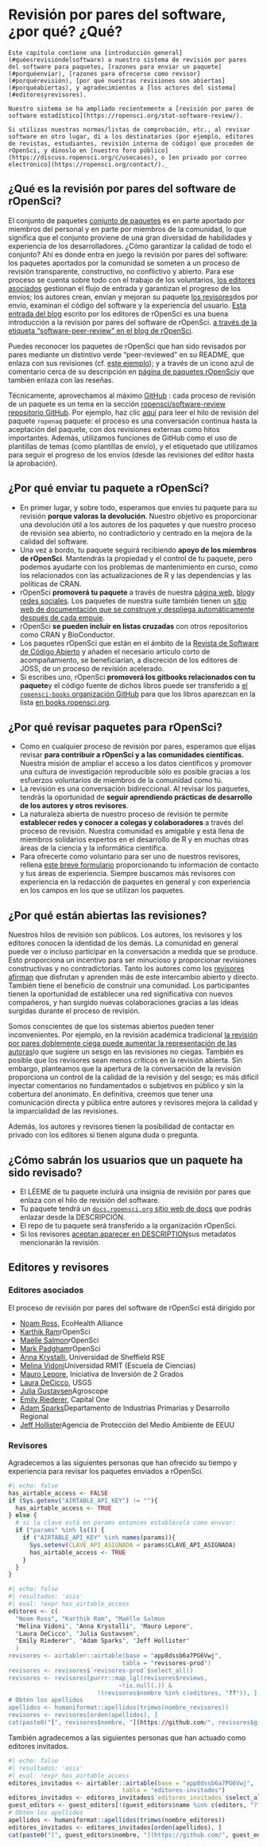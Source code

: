 # Revisión por pares del software, ¿por qué? ¿Qué? {#softwarereviewintro}

```block
Este capítulo contiene una [introducción general](#quéesrevisióndelsoftware) a nuestro sistema de revisión por pares del software para paquetes, [razones para enviar un paquete](#porquéenviar), [razones para ofrecerse como revisor](#porquérevisión), [por qué nuestras revisiones son abiertas](#porquéabiertas), y agradecimientos a [los actores del sistema](#editoresyrevisores).

Nuestro sistema se ha ampliado recientemente a [revisión por pares de software estadístico](https://ropensci.org/stat-software-review/).

Si utilizas nuestras normas/listas de comprobación, etc., al revisar software en otro lugar, di a los destinatarios (por ejemplo, editores de revistas, estudiantes, revisión interna de código) que proceden de rOpenSci, y dínoslo en [nuestro foro público](https://discuss.ropensci.org/c/usecases), o [en privado por correo electrónico](https://ropensci.org/contact/)._ 
```

## ¿Qué es la revisión por pares del software de rOpenSci? {#whatissoftwarereview}

El conjunto de paquetes [conjunto de paquetes](https://ropensci.org/packages/) es en parte aportado por miembros del personal y en parte por miembros de la comunidad, lo que significa que el conjunto proviene de una gran diversidad de habilidades y experiencia de los desarrolladores. ¿Cómo garantizar la calidad de todo el conjunto? Ahí es donde entra en juego la revisión por pares del software: los paquetes aportados por la comunidad se someten a un proceso de revisión transparente, constructivo, no conflictivo y abierto. Para ese proceso se cuenta sobre todo con el trabajo de los voluntarios, [los editores asociados](#associateditors) gestionan el flujo de entrada y garantizan el progreso de los envíos; los autores crean, envían y mejoran su paquete [los revisores](#reviewers)dos por envío, examinan el código del software y la experiencia del usuario. [Esta entrada del blog](https://www.numfocus.org/blog/how-ropensci-uses-code-review-to-promote-reproducible-science/) escrito por los editores de rOpenSci es una buena introducción a la revisión por pares del software de rOpenSci. [a través de la etiqueta "software-peer-review" en el blog de rOpenSci](https://ropensci.org/tags/software-peer-review/).

Puedes reconocer los paquetes de rOpenSci que han sido revisados por pares mediante un distintivo verde "peer-reviewed" en su README, que enlaza con sus revisiones (cf. [este ejemplo](https://github.com/ropensci/restez#locally-query-genbank-)); y a través de un icono azul de comentario cerca de su descripción en [página de paquetes rOpenSci](https://ropensci.org/packages/)y que también enlaza con las reseñas.

Técnicamente, aprovechamos al máximo [GitHub](https://github.com/) : cada proceso de revisión de un paquete es un tema en la sección [ropensci/software-review repositorio GitHub](https://github.com/ropensci/software-review/). Por ejemplo, haz clic [aquí](https://github.com/ropensci/software-review/issues/24) para leer el hilo de revisión del paquete `ropenaq` paquete: el proceso es una conversación continua hasta la aceptación del paquete, con dos revisiones externas como hitos importantes. Además, utilizamos funciones de GitHub como el uso de plantillas de temas (como plantillas de envío), y el etiquetado que utilizamos para seguir el progreso de los envíos (desde las revisiones del editor hasta la aprobación).

## ¿Por qué enviar tu paquete a rOpenSci? {#whysubmit}

- En primer lugar, y sobre todo, esperamos que envíes tu paquete para su revisión **porque valoras la devolución**.  Nuestro objetivo es proporcionar una devolución útil a los autores de los paquetes y que nuestro proceso de revisión sea abierto, no contradictorio y centrado en la mejora de la calidad del software.
- Una vez a bordo, tu paquete seguirá recibiendo **apoyo de los miembros de rOpenSci**.  Mantendrás la propiedad y el control de tu paquete, pero podemos ayudarte con los problemas de mantenimiento en curso, como los relacionados con las actualizaciones de R y las dependencias y las políticas de CRAN.
- rOpenSci **promoverá tu paquete** a través de nuestra [página web](https://ropensci.org/packages/), [blog](https://ropensci.org/blog/)y [redes sociales](https://twitter.com/ropensci). Los paquetes de nuestra suite también tienen un [sitio web de documentación que se construye y despliega automáticamente después de cada empuje](#docsropensci).
- rOpenSci **se pueden incluir en listas cruzadas** con otros repositorios como CRAN y BioConductor.
- Los paquetes rOpenSci que están en el ámbito de la [Revista de Software de Código Abierto](https://joss.theoj.org/) y añaden el necesario artículo corto de acompañamiento, se beneficiarían, a discreción de los editores de JOSS, de un proceso de revisión acelerado.
- Si escribes uno, rOpenSci **promoverá los gitbooks relacionados con tu paquete**y el código fuente de dichos libros puede ser transferido a [el `ropensci-books` organización GitHub](https://github.com/ropensci-books) para que los libros aparezcan en la lista [en books.ropensci.org](https://books.ropensci.org/).

## ¿Por qué revisar paquetes para rOpenSci? {#whyreview}

- Como en cualquier proceso de revisión por pares, esperamos que elijas revisar **para contribuir a rOpenSci y a las comunidades científicas.**  Nuestra misión de ampliar el acceso a los datos científicos y promover una cultura de investigación reproducible sólo es posible gracias a los esfuerzos voluntarios de miembros de la comunidad como tú.
- La revisión es una conversación bidireccional. Al revisar los paquetes, tendrás la oportunidad de **seguir aprendiendo prácticas de desarrollo de los autores y otros revisores**.
- La naturaleza abierta de nuestro proceso de revisión te permite **establecer redes y conocer a colegas y colaboradores** a través del proceso de revisión. Nuestra comunidad es amigable y está llena de miembros solidarios expertos en el desarrollo de R y en muchas otras áreas de la ciencia y la informática científica.
- Para ofrecerte como voluntario para ser uno de nuestros revisores, rellena [este breve formulario](https://airtable.com/shrnfDI2S9uuyxtDw) proporcionando tu información de contacto y tus áreas de experiencia. Siempre buscamos más revisores con experiencia en la redacción de paquetes en general y con experiencia en los campos en los que se utilizan los paquetes.

## ¿Por qué están abiertas las revisiones? {#whyopen}

Nuestros hilos de revisión son públicos. Los autores, los revisores y los editores conocen la identidad de los demás. La comunidad en general puede ver o incluso participar en la conversación a medida que se produce. Esto proporciona un incentivo para ser minucioso y proporcionar revisiones constructivas y no contradictorias. Tanto los autores como los [revisores afirman](https://ropensci.org/tags/reviewer/) que disfrutan y aprenden más de este intercambio abierto y directo. También tiene el beneficio de construir una comunidad. Los participantes tienen la oportunidad de establecer una red significativa con nuevos compañeros, y han surgido nuevas colaboraciones gracias a las ideas surgidas durante el proceso de revisión.

Somos conscientes de que los sistemas abiertos pueden tener inconvenientes. Por ejemplo, en la revisión académica tradicional [la revisión por pares doblemente ciega puede aumentar la representación de las autoras](https://www.sciencedirect.com/science/article/pii/S0169534707002704)lo que sugiere un sesgo en las revisiones no ciegas. También es posible que los revisores sean menos críticos en la revisión abierta. Sin embargo, planteamos que la apertura de la conversación de la revisión proporciona un control de la calidad de la revisión y del sesgo; es más difícil inyectar comentarios no fundamentados o subjetivos en público y sin la cobertura del anonimato. En definitiva, creemos que tener una comunicación directa y pública entre autores y revisores mejora la calidad y la imparcialidad de las revisiones.

Además, los autores y revisores tienen la posibilidad de contactar en privado con los editores si tienen alguna duda o pregunta.

## ¿Cómo sabrán los usuarios que un paquete ha sido revisado?

- El LÉEME de tu paquete incluirá una insignia de revisión por pares que enlaza con el hilo de revisión del software.
- Tu paquete tendrá un [`docs.ropensci.org` sitio web de docs](#rodocsci) que podrás enlazar desde la DESCRIPCIÓN.
- El repo de tu paquete será transferido a la organización rOpenSci.
- Si los revisores [aceptan aparecer en DESCRIPTION](#authorship)sus metadatos mencionarán la revisión.

## Editores y revisores

### Editores asociados {#associateditors}

El proceso de revisión por pares del software de rOpenSci está dirigido por

- [Noam Ross](https://github.com/noamross), EcoHealth Alliance
- [Karthik Ram](https://github.com/karthik)rOpenSci
- [Maëlle Salmon](https://github.com/maelle)rOpenSci
- [Mark Padgham](https://github.com/mpadge)rOpenSci
- [Anna Krystalli](https://github.com/annakrystalli), Universidad de Sheffield RSE
- [Melina Vidoni](https://github.com/melvidoni)Universidad RMIT (Escuela de Ciencias)
- [Mauro Lepore](https://github.com/maurolepore), Iniciativa de Inversión de 2 Grados
- [Laura DeCicco](https://github.com/ldecicco-USGS), USGS
- [Julia Gustavsen](https://github.com/jooolia)Agroscope
- [Emily Riederer](https://github.com/emilyriederer), Capital One
- [Adam Sparks](https://github.com/adamhsparks)Departamento de Industrias Primarias y Desarrollo Regional
- [Jeff Hollister](https://github.com/jhollist)Agencia de Protección del Medio Ambiente de EEUU

### Revisores

Agradecemos a las siguientes personas que han ofrecido su tiempo y experiencia para revisar los paquetes enviados a rOpenSci.

```r
#| echo: false
has_airtable_access <- FALSE
if (Sys.getenv("AIRTABLE_API_KEY") != ""){
  has_airtable_access <- TRUE
} else {
  # si la clave está en params entonces establécela como envvar:
  if ("params" %in% ls()) {
    if ("AIRTABLE_API_KEY" %in% names(params)){
      Sys.setenv(CLAVE_API_ASIGNADA = params$CLAVE_API_ASIGNADA)
      has_airtable_access <- TRUE
    }
  }
}
```

```r
#| echo: false
#| resultados: 'asis'
#| eval: !expr has_airtable_access
editores <- c(
  "Noam Ross", "Karthik Ram", "Maëlle Salmon
  "Melina Vidoni", "Anna Krystalli", "Mauro Lepore", 
  "Laura DeCicco", "Julia Gustavsen",
  "Emily Riederer", "Adam Sparks", "Jeff Hollister"
  )
revisores <- airtabler::airtable(base = "app8dssb6a7PG6Vwj", 
                                tabla = "revisores-prod")
revisores <- revisores$`revisores-prod`$select_all()
revisores <- revisores[purrr::map_lgl(revisores$reviews, 
                               ~!is.null(.)) & 
                         !(revisores$nombre %in% c(editores, "??")), ]
# Obtén los apellidos
apellidos <- humaniformat::apellidos(trimws(nombre_revisores))
revisores <- revisores[orden(apellidos), ]
cat(paste0("[", revisores$nombre, "](https://github.com/", revisores$github, ")", collapse = " \U00B7 ")
```

También agradecemos a las siguientes personas que han actuado como editores invitados.

```r
#| echo: false
#| resultados: 'asis'
#| eval: !expr has_airtable_access
editores_invitados <- airtabler::airtable(base = "app8dssb6a7PG6Vwj", 
                                tabla = "editores-invitados")
editores_invitados <- editores_invitados$`editores_invitados`$select_all()
guest_editors <- guest_editors[!(guest_editors$name %in% c(editors, "??")), ]
# Obtén los apellidos
apellidos <- humaniformat::apellidos(trimws(nombre_editores))
editores_invitados <- editores_invitados[orden(apellidos), ]
cat(paste0("[", guest_editors$nombre, "](https://github.com/", guest_editors$github, ")", collapse = " \U00B7 ")
```


